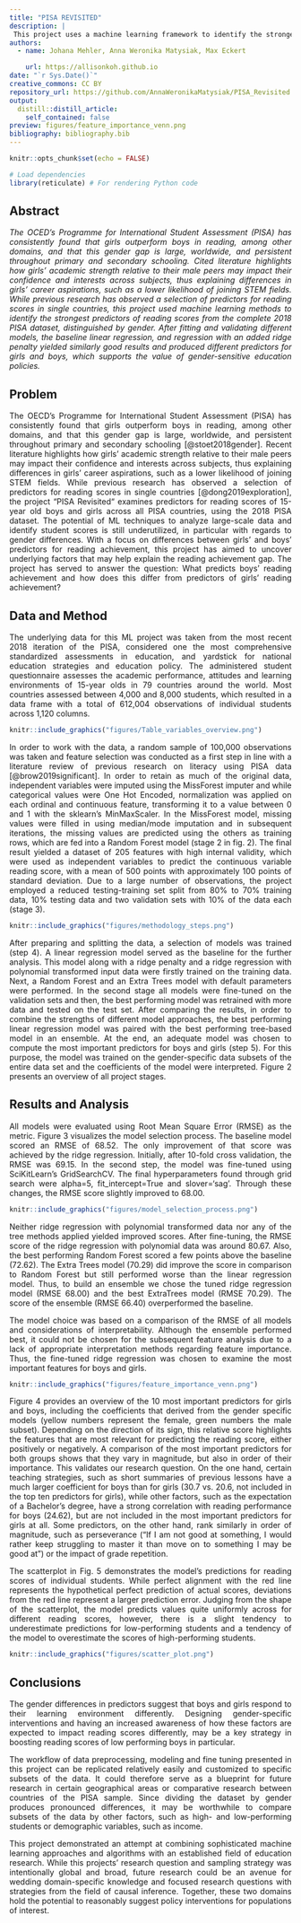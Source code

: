 ```yaml
---
title: "PISA REVISITED"
description: |
 This project uses a machine learning framework to identify the strongest predictors of reading scores for boys and girls from the complete 2018 PISA dataset.
authors: 
  - name: Johana Mehler, Anna Weronika Matysiak, Max Eckert

    url: https://allisonkoh.github.io
date: "`r Sys.Date()`" 
creative_commons: CC BY
repository_url: https://github.com/AnnaWeronikaMatysiak/PISA_Revisited
output: 
  distill::distill_article: 
    self_contained: false
preview: figures/feature_importance_venn.png
bibliography: bibliography.bib
---
```


```r
knitr::opts_chunk$set(echo = FALSE)

# Load dependencies 
library(reticulate) # For rendering Python code 
```

## Abstract 

<div style="text-align: justify"> *The OCED’s Programme for International Student Assessment (PISA) has consistently found that girls outperform boys in reading, among other domains, and that this gender gap is large, worldwide, and persistent throughout primary and secondary schooling. Cited literature highlights how girls’ academic strength relative to their male peers may impact their confidence and interests across subjects, thus explaining differences in girls’ career aspirations, such as a lower likelihood of joining STEM fields. While previous research has observed a selection of predictors for reading scores in single countries, this project used machine learning methods to identify the strongest predictors of reading scores from the complete 2018 PISA dataset, distinguished by gender. After fitting and validating different models, the baseline linear regression, and regression with an added ridge penalty yielded similarly good results and produced different predictors for girls and boys, which supports the value of gender-sensitive education policies.* </div>


## Problem

<div style="text-align: justify"> The OECD's Programme for International Student Assessment (PISA) has consistently found that girls outperform boys in reading, among other domains, and that this gender gap is large, worldwide, and persistent throughout primary and secondary schooling [@stoet2018gender]. Recent literature highlights how girls’ academic strength relative to their male peers may impact their confidence and interests across subjects, thus explaining differences in girls’ career aspirations, such as a lower likelihood of joining STEM fields. While previous research has observed a selection of predictors for reading scores in single countries [@dong2019exploration], the project “PISA Revisited“ examines predictors for reading scores of 15-year old boys and girls across all PISA countries, using the 2018 PISA dataset. The potential of ML techniques to analyze large-scale data and identify student scores is still underutilized, in particular with regards to gender differences. With a focus on differences between girls’ and boys’ predictors for reading achievement, this project has aimed to uncover underlying factors that may help explain the reading achievement gap. The project has served to answer the question: What predicts boys’ reading achievement and how does this differ from predictors of girls’ reading achievement?</div>


## Data and Method

<div style="text-align: justify"> 
The underlying data for this ML project was taken from the most recent 2018 iteration of the PISA, considered one the most comprehensive standardized assessments in education, and yardstick for national education strategies and education policy. The administered student questionnaire assesses the academic performance, attitudes and learning environments of 15-year olds in 79 countries around the world.  Most countries assessed between 4,000 and 8,000 students, which resulted in a data frame with a total of 612,004 observations of individual students across 1,120 columns. 

```r
knitr::include_graphics("figures/Table_variables_overview.png")
```

In order to work with the data, a random sample of 100,000 observations was taken and feature selection was conducted as a first step in line with a literature review of previous research on literacy using PISA data [@brow2019significant]. In order to retain as much of the original data, independent variables were imputed using the MissForest imputer and while categorical values were One Hot Encoded, normalization was applied on each ordinal and continuous feature, transforming it to a value between 0 and 1 with the sklearn’s MinMaxScaler.  In the MissForest model, missing values were filled in using median/mode imputation and in subsequent iterations, the missing values are predicted using the others as training rows, which are fed into a Random Forest model (stage 2 in fig. 2).  The final result yielded a dataset of 205 features with high internal validity, which were used as independent variables to predict the continuous variable reading score, with a mean of 500 points with approximately 100 points of standard deviation.  Due to a large number of observations, the project employed a reduced testing-training set split from 80% to 70% training data, 10% testing data and two validation sets with 10% of the data each (stage 3).

```r
knitr::include_graphics("figures/methodology_steps.png")
```

After preparing and splitting the data, a selection of models was trained (step 4).  A linear regression model served as the baseline for the further analysis. This model along with a ridge penalty and a ridge regression with polynomial transformed input data were firstly trained on the training data. Next, a Random Forest and an Extra Trees model with default parameters were performed. In the second stage all models were fine-tuned on the validation sets and then, the best performing model was retrained with more data and tested on the test set.  After comparing the results, in order to combine the strengths of different model approaches, the best performing linear regression model was paired with the best performing tree-based model in an ensemble. At the end, an adequate model was chosen to compute the most important predictors for boys and girls (step 5). For this purpose, the model was trained on the gender-specific data subsets of the entire data set and the coefficients of the model were interpreted. Figure 2 presents an overview of all project stages. </div>


## Results and Analysis

<div style="text-align: justify"> All models were evaluated using Root Mean Square Error (RMSE) as the metric. Figure 3 visualizes the model selection process. The baseline model scored an RMSE  of 68.52. The only improvement of that score was achieved by the ridge regression. Initially, after 10-fold cross validation, the RMSE was 69.15. In the second step, the model was fine-tuned using SciKitLearn’s GridSearchCV. The final hyperparameters found through grid search were alpha=5, fit_intercept=True and slover=‘sag’. Through these changes, the RMSE score slightly improved to 68.00.


```r
knitr::include_graphics("figures/model_selection_process.png")
```

Neither ridge regression with polynomial transformed data nor any of the tree methods applied yielded improved scores. After fine-tuning, the RMSE score of the ridge regression with polynomial data was around 80.67. Also, the best performing Random Forest scored a few points above the baseline (72.62). The Extra Trees model (70.29) did improve the score in comparison to Random Forest but still performed worse than the linear regression model. Thus, to build an ensemble we chose the tuned ridge regression model (RMSE 68.00) and the best ExtraTrees model (RMSE 70.29). The score of the ensemble (RMSE 66.40) overperformed the baseline. 

The model choice was based on a comparison of the RMSE of all models and considerations of interpretability. Although the ensemble performed best, it could not be chosen for the subsequent feature analysis due to a lack of appropriate interpretation methods regarding feature importance. Thus, the fine-tuned ridge regression was chosen to examine the most important features for boys and girls. 

```r
knitr::include_graphics("figures/feature_importance_venn.png")
```

Figure 4 provides an overview of the 10 most important predictors for girls and boys, including the coefficients that derived from the gender specific models (yellow numbers represent the female, green numbers the male subset). Depending on the direction of its sign, this relative score highlights the features that are most relevant for predicting the reading score, either positively or negatively. A comparison of the most important predictors for both groups shows that they vary in magnitude, but also in order of their importance. This validates our research question. On the one hand, certain teaching strategies, such as short summaries of previous lessons have a much larger coefficient for boys than for girls (30.7 vs. 20.6, not included in the top ten predictors for girls), while other factors, such as the expectation of a Bachelor’s degree, have a strong correlation with reading performance for boys (24.62), but are not included in the most important predictors for girls at all. Some predictors, on the other hand, rank similarly in order of magnitude, such as perseverance (“If I am not good at something, I would rather keep struggling to master it than move on to something I may be good at”) or the impact of grade repetition. 

The scatterplot in Fig. 5 demonstrates the model’s predictions for reading scores of individual students. While perfect alignment with the red line represents the hypothetical perfect prediction of actual scores, deviations from the red line represent a larger prediction error. Judging from the shape of the scatterplot, the model predicts values quite uniformly across for different reading scores, however, there is a slight tendency to underestimate predictions for low-performing students and a tendency of the model to overestimate the scores of high-performing students. </div>

```r
knitr::include_graphics("figures/scatter_plot.png")
```


## Conclusions
<div style="text-align: justify"> The gender differences in predictors suggest that boys and girls respond to their learning environment differently. Designing gender-specific interventions and having an increased awareness of how these factors are expected to impact reading scores differently, may be a key strategy in boosting reading scores of low performing boys in particular. 

The workflow of data preprocessing, modeling and fine tuning presented in this project can be replicated relatively easily and customized to specific subsets of the data. It could therefore serve as a blueprint for future research in certain geographical areas or comparative research between countries of the PISA sample. Since dividing the dataset by gender produces pronounced differences, it may be worthwhile to compare subsets of the data by other factors, such as high- and low-performing students or demographic variables, such as income. 

This project demonstrated an attempt at combining sophisticated machine learning approaches and algorithms with an established field of education research. While this projects’ research question and sampling strategy was intentionally global and broad, future research could be an avenue for wedding domain-specific knowledge and focused research questions with strategies from the field of causal inference. Together, these two domains hold the potential to reasonably suggest policy interventions for populations of interest. </div>


